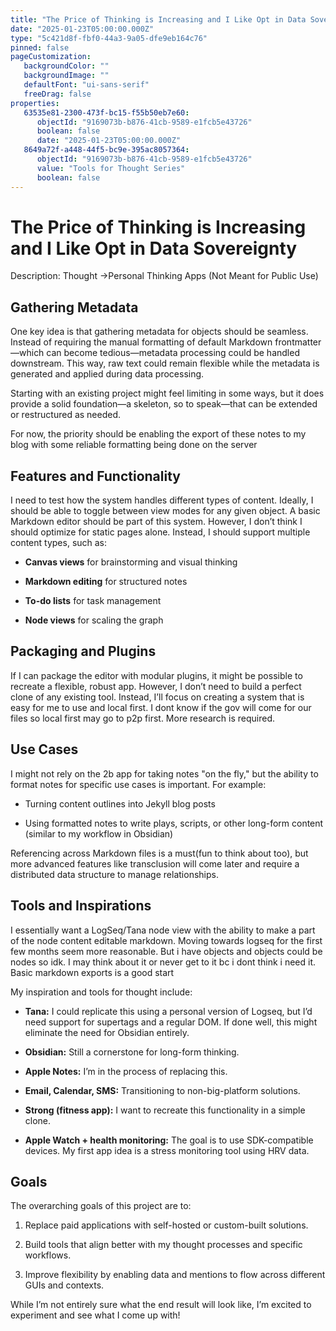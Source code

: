 ```yaml
---
title: "The Price of Thinking is Increasing and I Like Opt in Data Sovereignty "
date: "2025-01-23T05:00:00.000Z"
type: "5c421d8f-fbf0-44a3-9a05-dfe9eb164c76"
pinned: false
pageCustomization: 
   backgroundColor: ""
   backgroundImage: ""
   defaultFont: "ui-sans-serif"
   freeDrag: false
properties: 
   63535e81-2300-473f-bc15-f55b50eb7e60: 
      objectId: "9169073b-b876-41cb-9589-e1fcb5e43726"
      boolean: false
      date: "2025-01-23T05:00:00.000Z"
   8649a72f-a448-44f5-bc9e-395ac8057364: 
      objectId: "9169073b-b876-41cb-9589-e1fcb5e43726"
      value: "Tools for Thought Series"
      boolean: false
---
```


# The Price of Thinking is Increasing and I Like Opt in Data Sovereignty 

Description: Thought ->Personal Thinking Apps (Not Meant for Public Use)

## Gathering Metadata

One key idea is that gathering metadata for objects should be seamless. Instead of requiring the manual formatting of default Markdown frontmatter—which can become tedious—metadata processing could be handled downstream. This way, raw text could remain flexible while the metadata is generated and applied during data processing.

Starting with an existing project might feel limiting in some ways, but it does provide a solid foundation—a skeleton, so to speak—that can be extended or restructured as needed.

For now, the priority should be enabling the export of these notes to my blog with some reliable formatting being done on the server

## Features and Functionality

I need to test how the system handles different types of content. Ideally, I should be able to toggle between view modes for any given object. A basic Markdown editor should be part of this system. However, I don’t think I should optimize for static pages alone. Instead, I should support multiple content types, such as:

*   **Canvas views** for brainstorming and visual thinking
    
*   **Markdown editing** for structured notes
    
*   **To-do lists** for task management
    
*   **Node views** for scaling the graph
    

## Packaging and Plugins

If I can package the editor with modular plugins, it might be possible to recreate a flexible, robust app. However, I don’t need to build a perfect clone of any existing tool. Instead, I’ll focus on creating a system that is easy for me to use and local first. I dont know if the gov will come for our files so local first may go to p2p first. More research is required.

## Use Cases

I might not rely on the 2b app for taking notes "on the fly," but the ability to format notes for specific use cases is important. For example:

*   Turning content outlines into Jekyll blog posts
    
*   Using formatted notes to write plays, scripts, or other long-form content (similar to my workflow in Obsidian)
    

Referencing across Markdown files is a must(fun to think about too), but more advanced features like transclusion will come later and require a distributed data structure to manage relationships.

## Tools and Inspirations

I essentially want a LogSeq/Tana node view with the ability to make a part of the node content editable markdown. Moving towards logseq for the first few months seem more reasonable. But i have objects and objects could be nodes so idk. I may think about it or never get to it bc i dont think i need it. Basic markdown exports is a good start

My inspiration and tools for thought include:

*   **Tana:** I could replicate this using a personal version of Logseq, but I’d need support for supertags and a regular DOM. If done well, this might eliminate the need for Obsidian entirely.
    
*   **Obsidian:** Still a cornerstone for long-form thinking.
    
*   **Apple Notes:** I’m in the process of replacing this.
    
*   **Email, Calendar, SMS:** Transitioning to non-big-platform solutions.
    
*   **Strong (fitness app):** I want to recreate this functionality in a simple clone.
    
*   **Apple Watch + health monitoring:** The goal is to use SDK-compatible devices. My first app idea is a stress monitoring tool using HRV data.
    

## Goals

The overarching goals of this project are to:

1.  Replace paid applications with self-hosted or custom-built solutions.
    
2.  Build tools that align better with my thought processes and specific workflows.
    
3.  Improve flexibility by enabling data and mentions to flow across different GUIs and contexts.
    

While I’m not entirely sure what the end result will look like, I’m excited to experiment and see what I come up with!

